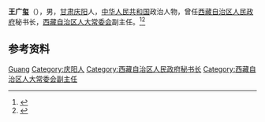 '''王广玺'''（{{bd|1930年|}}），男，[[甘肃|甘肃]][[庆阳|庆阳]]人，[[中华人民共和国|中华人民共和国]]政治人物，曾任[[西藏自治区人民政府|西藏自治区人民政府]]秘书长，[[西藏自治区人大常委会|西藏自治区人大常委会]]副主任。<ref>{{cite book|title=中囯人名大辞典·当代人物卷|author=廖盖隆等编|year=1990|publisher=上海辞书出版社|location=上海|page=}}</ref><ref>{{Cite book|title=中华人民共和国职官志|author=何虎生, 李耀东, 向常福主编|publisher=中国社会出版社|year=2003|isbn=9787800883934|location=北京|pages=}}</ref>

== 参考资料 ==
{{reflist}}

{{中国人物小作品}}

{{Authority control}}
{{DEFAULTSORT:Wang王}}
[[Category:王姓|Guang]]
[[Category:庆阳人|Category:庆阳人]]
[[Category:西藏自治区人民政府秘书长|Category:西藏自治区人民政府秘书长]]
[[Category:西藏自治区人大常委会副主任|Category:西藏自治区人大常委会副主任]]